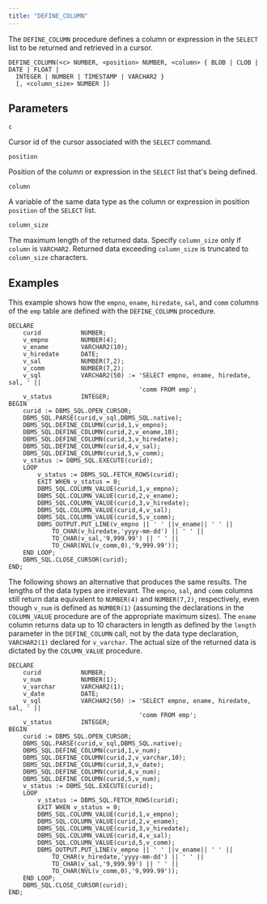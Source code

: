 ```yaml
---
title: "DEFINE_COLUMN"
---
```


The `DEFINE_COLUMN` procedure defines a column or expression in the `SELECT` list to be returned and retrieved in a cursor.

```text
DEFINE_COLUMN(<c> NUMBER, <position> NUMBER, <column> { BLOB | CLOB | DATE | FLOAT | 
  INTEGER | NUMBER | TIMESTAMP | VARCHAR2 }
  [, <column_size> NUMBER ])
```

## Parameters

`c`

 Cursor id of the cursor associated with the `SELECT` command.

`position`

 Position of the column or expression in the `SELECT` list that's being defined.

`column`

 A variable of the same data type as the column or expression in position `position` of the `SELECT` list.

`column_size`

 The maximum length of the returned data. Specify `column_size` only if `column` is `VARCHAR2`. Returned data exceeding `column_size` is truncated to `column_size` characters.

## Examples

This example shows how the `empno`, `ename`, `hiredate`, `sal`, and `comm` columns of the `emp` table are defined with the `DEFINE_COLUMN` procedure.

```text
DECLARE
    curid           NUMBER;
    v_empno         NUMBER(4);
    v_ename         VARCHAR2(10);
    v_hiredate      DATE;
    v_sal           NUMBER(7,2);
    v_comm          NUMBER(7,2);
    v_sql           VARCHAR2(50) := 'SELECT empno, ename, hiredate, sal, ' ||
                                    'comm FROM emp';
    v_status        INTEGER;
BEGIN
    curid := DBMS_SQL.OPEN_CURSOR;
    DBMS_SQL.PARSE(curid,v_sql,DBMS_SQL.native);
    DBMS_SQL.DEFINE_COLUMN(curid,1,v_empno);
    DBMS_SQL.DEFINE_COLUMN(curid,2,v_ename,10);
    DBMS_SQL.DEFINE_COLUMN(curid,3,v_hiredate);
    DBMS_SQL.DEFINE_COLUMN(curid,4,v_sal);
    DBMS_SQL.DEFINE_COLUMN(curid,5,v_comm);
    v_status := DBMS_SQL.EXECUTE(curid); 
	LOOP        
        v_status := DBMS_SQL.FETCH_ROWS(curid);
		EXIT WHEN v_status = 0;
        DBMS_SQL.COLUMN_VALUE(curid,1,v_empno);
		DBMS_SQL.COLUMN_VALUE(curid,2,v_ename);
		DBMS_SQL.COLUMN_VALUE(curid,3,v_hiredate);
		DBMS_SQL.COLUMN_VALUE(curid,4,v_sal);
		DBMS_SQL.COLUMN_VALUE(curid,5,v_comm);
		DBMS_OUTPUT.PUT_LINE(v_empno || ' ' ||v_ename|| ' ' ||
            TO_CHAR(v_hiredate,'yyyy-mm-dd') || ' ' ||
            TO_CHAR(v_sal,'9,999.99') || ' ' ||
            TO_CHAR(NVL(v_comm,0),'9,999.99'));
	END LOOP;
    DBMS_SQL.CLOSE_CURSOR(curid); 
END;
```

The following shows an alternative that produces the same results. The lengths of the data types are irrelevant. The `empno`, `sal`, and `comm` columns still return data equivalent to `NUMBER(4)` and `NUMBER(7,2)`, respectively, even though `v_num` is defined as `NUMBER(1)` (assuming the declarations in the `COLUMN_VALUE` procedure are of the appropriate maximum sizes). The `ename` column returns data up to 10 characters in length as defined by the `length` parameter in the `DEFINE_COLUMN` call, not by the data type declaration, `VARCHAR2(1)` declared for `v_varchar`. The actual size of the returned data is dictated by the `COLUMN_VALUE` procedure.

```text
DECLARE
    curid           NUMBER;
    v_num           NUMBER(1);
    v_varchar       VARCHAR2(1);
    v_date          DATE;
    v_sql           VARCHAR2(50) := 'SELECT empno, ename, hiredate, sal, ' ||
                                    'comm FROM emp';
    v_status        INTEGER;
BEGIN
    curid := DBMS_SQL.OPEN_CURSOR;
    DBMS_SQL.PARSE(curid,v_sql,DBMS_SQL.native);
    DBMS_SQL.DEFINE_COLUMN(curid,1,v_num);
    DBMS_SQL.DEFINE_COLUMN(curid,2,v_varchar,10);
    DBMS_SQL.DEFINE_COLUMN(curid,3,v_date);
    DBMS_SQL.DEFINE_COLUMN(curid,4,v_num);
    DBMS_SQL.DEFINE_COLUMN(curid,5,v_num);
    v_status := DBMS_SQL.EXECUTE(curid); 
	LOOP
		v_status := DBMS_SQL.FETCH_ROWS(curid);
		EXIT WHEN v_status = 0;
        DBMS_SQL.COLUMN_VALUE(curid,1,v_empno);
		DBMS_SQL.COLUMN_VALUE(curid,2,v_ename);
		DBMS_SQL.COLUMN_VALUE(curid,3,v_hiredate);
		DBMS_SQL.COLUMN_VALUE(curid,4,v_sal);
		DBMS_SQL.COLUMN_VALUE(curid,5,v_comm);
		DBMS_OUTPUT.PUT_LINE(v_empno || ' ' ||v_ename|| ' ' ||
            TO_CHAR(v_hiredate,'yyyy-mm-dd') || ' ' ||
            TO_CHAR(v_sal,'9,999.99') || ' ' ||
            TO_CHAR(NVL(v_comm,0),'9,999.99'));
	END LOOP;
    DBMS_SQL.CLOSE_CURSOR(curid);                    
END;
```
